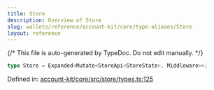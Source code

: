 ```yaml
---
title: Store
description: Overview of Store
slug: wallets/reference/account-kit/core/type-aliases/Store
layout: reference
---
```


{/* This file is auto-generated by TypeDoc. Do not edit manually. */}

```ts
type Store = Expanded<Mutate<StoreApi<StoreState>, Middleware>>;
```

Defined in: [account-kit/core/src/store/types.ts:125](https://github.com/alchemyplatform/aa-sdk/blob/0cc60e9f694c242d91befdaa2f26cdec3ee389c5/account-kit/core/src/store/types.ts#L125)
